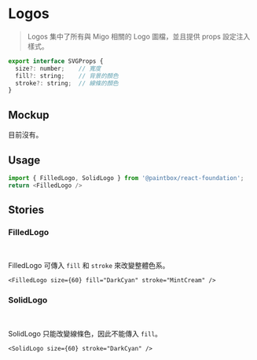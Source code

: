 

<Meta title="React/Foundation/Logos" />

# Logos

> Logos 集中了所有與 Migo 相關的 Logo 圖檔，並且提供 props 設定注入樣式。

```javascript
export interface SVGProps {
  size?: number;    // 寬度
  fill?: string;    // 背景的顏色  
  stroke?: string;  // 線條的顏色
}
```

## Mockup

目前沒有。

## Usage 

```javascript
import { FilledLogo, SolidLogo } from '@paintbox/react-foundation';
return <FilledLogo />
```

## Stories

### FilledLogo

<Canvas>
  <Story name="FilledLogo">
    <FilledLogo size={60} />
    <br />
  </Story>
</Canvas>

FilledLogo 可傳入 `fill` 和 `stroke` 來改變整體色系。

<Canvas>
  <Story name="FilledLogo With Discolor">
    
    <FilledLogo size={60} fill="DarkCyan" stroke="MintCream" />
  </Story>
</Canvas>

### SolidLogo

<Canvas>
  <Story name="SolidLogo">
    <div
      style={{
        width: 60,
        height: 60,
        backgroundColor: '#000',
        display: 'flex',
        justifyContent: 'center',
        alignItems: 'center',
      }}
    >
      <SolidLogo />
    </div>
    <br />
  </Story>
</Canvas>

SolidLogo 只能改變線條色，因此不能傳入 `fill`。

<Canvas>
  <Story name="SolidLogo With Discolor">
    
    <SolidLogo size={60} stroke="DarkCyan" />
  </Story>
</Canvas>